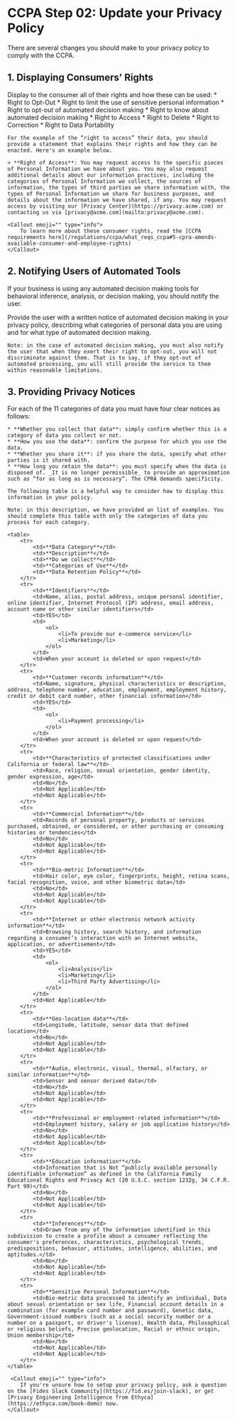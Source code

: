 
# CCPA Step 02: Update your Privacy Policy


There are several changes you should make to your privacy policy to comply with the CCPA.

## 1. Displaying Consumers' Rights

 Display to the consumer all of their rights and how these can be used:
    * Right to Opt-Out
    * Right to limit the use of sensitive personal information
    * Right to opt-out of automated decision making
    * Right to know about automated decision making
    * Right to Access
    * Right to Delete
    * Right to Correction
    * Right to Data Portability
    
    For the example of the “right to access” their data, you should provide a statement that explains their rights and how they can be enacted. Here's an example below.
    
    > **Right of Access**: You may request access to the specific pieces of Personal Information we have about you. You may also request additional details about our information practices, including the categories of Personal Information we collect, the sources of information, the types of third parties we share information with, the types of Personal Information we share for business purposes, and details about the information we have shared, if any. You may request access by visiting our [Privacy Center](https://privacy.acme.com) or contacting us via [privacy@acme.com](mailto:privacy@acme.com).

    <Callout emoji="" type="info">
        To learn more about these consumer rights, read the [CCPA requirements here](/regulations/ccpa/what_reqs_ccpa#5-cpra-amends-available-consumer-and-employee-rights)
    </Callout>

## 2. Notifying Users of Automated Tools

If your business is using any automated decision making tools for behavioral inference, analysis, or decision making, you should notify the user.

   Provide the user with a written notice of automated decision making in your privacy policy, describing what categories of personal data you are using and for what type of automated decision making.


    Note: in the case of automated decision making, you must also notify the user that when they exert their right to opt-out, you will not discriminate against them. That is to say, if they opt-out of automated processing, you will still provide the service to them within reasonable limitations.



## 3. Providing Privacy Notices

For each of the 11 categories of data you must have four clear notices as follows:

    * **Whether you collect that data**: simply confirm whether this is a category of data you collect or not.
    * **How you use the data**: confirm the purpose for which you use the data.
    * **Whether you share it**: if you share the data, specify what other parties is it shared with.
    * **How long you retain the data**: you must specify when the data is disposed of. _It is no longer permissible_ to provide an approximation such as “for as long as is necessary”. The CPRA demands specificity.

    The following table is a helpful way to consider how to display this information in your policy.

    Note: in this description, we have provided an list of examples. You should complete this table with only the categories of data you process for each category.

    <table>
		<tr>
			<td>**Data Category**</td>
			<td>**Description**</td>
			<td>**Do we collect**</td>
			<td>**Categories of Use**</td>
			<td>**Data Retention Policy**</td>
		</tr>
		<tr>
			<td>**Identifiers**</td>
			<td>Name, alias, postal address, unique personal identifier, online identifier, Internet Protocol (IP) address, email address, account name or other similar identifiers</td>
			<td>YES</td>
			<td>
				<ol>
					<li>To provide our e-commerce service</li>
					<li>Marketing</li>
				</ol>
			</td>
			<td>When your account is deleted or upon request</td>
		</tr>
		<tr>
			<td>**Customer records information**</td>
			<td>Name, signature, physical characteristics or description, address, telephone number, education, employment, employment history, credit or debit card number, other financial information</td>
			<td>YES</td>
			<td>
				<ol>
					<li>Payment processing</li>
				</ol>
			</td>
			<td>When your account is deleted or upon request</td>
		</tr>
		<tr>
			<td>**Characteristics of protected classifications under California or federal law**</td>
			<td>Race, religion, sexual orientation, gender identity, gender expression, age</td>
			<td>No</td>
			<td>Not Applicable</td>
			<td>Not Applicable</td>
		</tr>
		<tr>
			<td>**Commercial Information**</td>
			<td>Records of personal property, products or services purchased, obtained, or considered, or other purchasing or consuming histories or tendencies</td>
			<td>No</td>
			<td>Not Applicable</td>
			<td>Not Applicable</td>
		</tr>
		<tr>
			<td>**Bio-metric Information**</td>
			<td>Hair color, eye color, fingerprints, height, retina scans, facial recognition, voice, and other biometric data</td>
			<td>No</td>
			<td>Not Applicable</td>
			<td>Not Applicable</td>
		</tr>
		<tr>
			<td>**Internet or other electronic network activity information**</td>
			<td>Browsing history, search history, and information regarding a consumer’s interaction with an Internet website, application, or advertisement</td>
			<td>YES</td>
			<td>
				<ol>
					<li>Analysis</li>
					<li>Marketing</li>
					<li>Third Party Advertising</li>
				</ol>
			</td>
			<td>Not Applicable</td>
		</tr>
		<tr>
			<td>**Geo-location data**</td>
			<td>Longitude, latitude, sensor data that defined location</td>
			<td>No</td>
			<td>Not Applicable</td>
			<td>Not Applicable</td>
		</tr>
		<tr>
			<td>**Audio, electronic, visual, thermal, olfactory, or similar information**</td>
			<td>Sensor and sensor derived data</td>
			<td>No</td>
			<td>Not Applicable</td>
			<td>Not Applicable</td>
		</tr>
		<tr>
			<td>**Professional or employment-related information**</td>
			<td>Employment history, salary or job application history</td>
			<td>No</td>
			<td>Not Applicable</td>
			<td>Not Applicable</td>
		</tr>
		<tr>
			<td>**Education information**</td>
			<td>Information that is Not “publicly available personally identifiable information” as defined in the California Family Educational Rights and Privacy Act (20 U.S.C. section 1232g, 34 C.F.R. Part 99)</td>
			<td>No</td>
			<td>Not Applicable</td>
			<td>Not Applicable</td>
		</tr>
		<tr>
			<td>**Inferences**</td>
			<td>Drawn from any of the information identified in this subdivision to create a profile about a consumer reflecting the consumer's preferences, characteristics, psychological trends, predispositions, behavior, attitudes, intelligence, abilities, and aptitudes.</td>
			<td>No</td>
			<td>Not Applicable</td>
			<td>Not Applicable</td>
		</tr>
		<tr>
			<td>**Sensitive Personal Information**</td>
			<td>Bio-metric data processed to identify an individual, Data about sexual orientation or sex life, Financial account details in a combination (for example card number and password), Genetic data, Government-issued numbers (such as a social security number or a number on a passport, or driver's license), Health data, Philosophical or religious beliefs, Precise geolocation, Racial or ethnic origin, Union membership</td>
			<td>No</td>
			<td>Not Applicable</td>
			<td>Not Applicable</td>
		</tr>
	</table>

	 <Callout emoji="" type="info">
        If you're unsure how to setup your privacy policy, ask a question on the [Fides Slack Community](https://fid.es/join-slack), or get [Privacy Engineering Intelligence from Ethyca](https://ethyca.com/book-demo) now.
    </Callout>